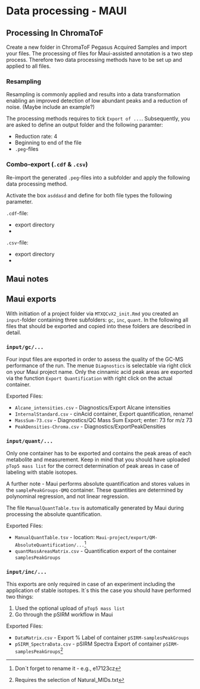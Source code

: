 # Data processing - MAUI{#mauiproc}

## Processing In ChromaToF

Create a new folder in ChromaToF Pegasus Acquired Samples and import your files.
The processing of files for Maui-assisted annotation is a two step process. 
Therefore two data processing methods have to be set up and applied to all files. 

### Resampling

Resampling is commonly applied and results into a data transformation enabling an improved detection of low abundant peaks and a reduction of noise. (Maybe include an example?)

The processing methods requires to tick `Export of ...`. Subsequently, you are asked to define an output folder and the following paramter:

- Reduction rate: 4
- Beginning to end of the file
- `.peg`-files

### Combo-export (`.cdf` \& `.csv`)

Re-import the generated `.peg`-files into a subfolder and apply the following data processing method.

Activate the box `asddasd` and define for both file types the following parameter.

`.cdf`-file:

- export directory
- 


`.csv`-file:

- export directory
- 



                      

## Maui notes




## Maui exports{#mauiexport}

With initiation of a project folder via `MTXQCvX2_init.Rmd` you created an `input`-folder containing three subfolders: `gc`, `inc`, `quant`. In the following all files that should be exported and copied into these folders are described in detail.


### `input/gc/...` 

Four input files are exported in order to assess the quality of the GC-MS performance of the run. The menue `Diagnostics` is selectable via right click on your Maui project name. Only the cinnamic acid peak areas are exported via the function `Export Quantification` with right click on the actual container.

Exported Files: 

- `Alcane_intensities.csv` - Diagnostics/Export Alcane intensities
- `InternalStandard.csv` - cinAcid container, Export quantification, rename!
- `MassSum-73.csv` - Diagnostics/QC Mass Sum Export;  enter: 73 for m/z 73
- `PeakDensities-Chroma.csv` - Diagnostics/ExportPeakDensities

### `input/quant/...`

Only one container has to be exported and contains the peak areas of each metabolite and
measurement. Keep in mind that you should have uploaded `pTop5 mass list` for the correct determination of peak areas in case of labeling with stable isotopes.

A further note - Maui performs absolute quantification and stores values in the `samplePeakGroups-QMQ` container. These quantities are determined by polynominal regression, and not linear regression. 

The file `ManualQuantTable.tsv` is automatically generated by Maui during processing the absolute quantification.

Exported Files:

- `ManualQuantTable.tsv` - location: `Maui-project/export/QM-AbsoluteQuantification/...`^[Don´t forget to rename it - e.g., e17123cz] 
- `quantMassAreasMatrix.csv` - Quantification export of the container `samplesPeakGroups`

### `input/inc/...`

This exports are only required in case of an experiment including the application of stable isotopes. It´s this the case you should have performed two things:

1. Used the optional upload of `pTop5 mass list`
2. Go through the pSIRM workflow in Maui


Exported Files:

- `DataMatrix.csv` - Export \% Label of container `pSIRM-samplesPeakGroups`
- `pSIRM_SpectraData.csv` - pSIRM Spectra Export of container `pSIRM-samplesPeakGroups`^[Requires the selection of Natural_MIDs.txt]

